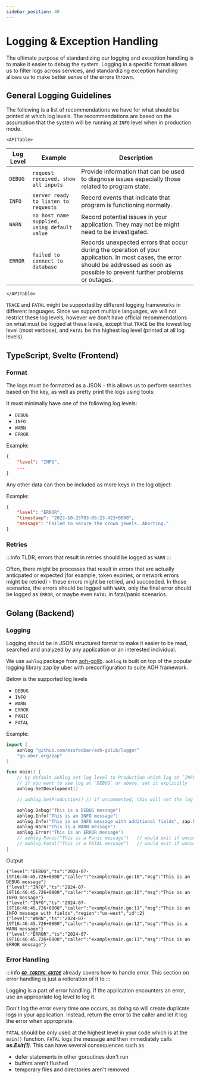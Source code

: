 ```yaml
---
sidebar_position: 40
---
```



# Logging & Exception Handling

The ultimate purpose of standardizing our logging and exception handling is to make it easier to debug the system.
Logging in a specific format allows us to filter logs across services, and standardizing exception handling allows us
to make better sense of the errors thrown.

## General Logging Guidelines

The following is a list of recommendations we have for what should be printed at which log levels. The recommendations
are based on the assumption that the system will be running at `INFO` level when in production mode.

```mdx-code-block
<APITable>
```

| Log Level | Example                                      | Description                                                                                                                                                                             |
| --------- | -------------------------------------------- | --------------------------------------------------------------------------------------------------------------------------------------------------------------------------------------- |
| `DEBUG`   | `request received, show all inputs`          | Provide information that can be used to diagnose issues especially those related to program state.                                                                                      |
| `INFO`    | `server ready to listen to requests`         | Record events that indicate that program is functioning normally.                                                                                                                       |
| `WARN`    | `no host name supplied, using default value` | Record potential issues in your application. They may not be might need to be investigated.                                                                                             |
| `ERROR`   | `failed to connect to database`              | Records unexpected errors that occur during the operation of your application. In most cases, the error should be addressed as soon as possible to prevent further problems or outages. |

```mdx-code-block
</APITable>
```

`TRACE` and `FATAL` might be supported by different logging frameworks in different languages. Since we support multiple
languages, we will not restrict these log levels, however we don't have official recommendations on what must be
logged at these levels, except that `TRACE` be the lowest log level (most verbose), and `FATAL` be the highest log
level (printed at all log levels).

## TypeScript, Svelte (Frontend)

### Format

The logs must be formatted as a JSON - this allows us to perform searches based on the key, as well as pretty print
the logs using tools:

It must minimally have one of the following log levels:

-   `DEBUG`
-   `INFO`
-   `WARN`
-   `ERROR`

Example:

```json
{
    "level": "INFO",
    ...
}
```

Any other data can then be included as more keys in the log object:

Example:

```json
{
    "level": "ERROR",
    "timestamp": "2023-10-25T03:06:23.423+0000",
    "message": "Failed to secure the crown jewels. Aborting."
}
```

### Retries

:::info
TLDR; errors that result in retries should be logged as `WARN`
:::

Often, there might be processes that result in errors that are actually anticpated or expected (for example, token
expiries, or network errors might be retried) - these errors might be retried, and succeeded. In those scenarios, the
errors should be logged with `WARN`, only the final error should be logged as `ERROR`, or maybe even `FATAL` in
fatal/panic scenarios.

## Golang (Backend)

### Logging

Logging should be in JSON structured format to make it easier to be read, searched and analyzed by any application or an
interested individual.

We use `aohlog` package from [aoh-golib](https://github.com/mssfoobar/aoh-golib). `aohlog` is built on top of the
popular logging library zap by uber with preconfiguration to suite AOH framework.

Below is the supported log levels

-   `DEBUG`
-   `INFO`
-   `WARN`
-   `ERROR`
-   `PANIC`
-   `FATAL`

Example:

```go
import (
    aohlog "github.com/mssfoobar/aoh-golib/logger"
    "go.uber.org/zap"
)

func main() {
	// by default aohlog set log level to Production which log at `INFO` or above log level
	// if you want to see log at `DEBUG` or above, set it explicitly
    aohlog.SetDevelopment()

    // aohlog.SetProduction() // if uncommented, this will set the log level back to `INFO`

    aohlog.Debug("This is a DEBUG message")
    aohlog.Info("This is an INFO message")
    aohlog.Info("This is an INFO message with additional fields", zap.String("region", "us-west"), zap.Int("id", 2))
    aohlog.Warn("This is a WARN message")
    aohlog.Error("This is an ERROR message")
    // aohlog.Panic("This is a Panic message")   // would exit if uncommented
    // aohlog.Fatal("This is a FATAL message")   // would exit if uncommented
}
```

Output

```text
{"level":"DEBUG","ts":"2024-07-19T16:46:45.726+0800","caller":"example/main.go:10","msg":"This is an DEBUG message"}
{"level":"INFO","ts":"2024-07-19T16:46:45.726+0800","caller":"example/main.go:10","msg":"This is an INFO message"}
{"level":"INFO","ts":"2024-07-19T16:46:45.726+0800","caller":"example/main.go:11","msg":"This is an INFO message with fields","region":"us-west","id":2}
{"level":"WARN","ts":"2024-07-19T16:46:45.726+0800","caller":"example/main.go:12","msg":"This is a WARN message"}
{"level":"ERROR","ts":"2024-07-19T16:46:45.726+0800","caller":"example/main.go:13","msg":"This is an ERROR message"}
```

### Error Handling

:::info
[**_`GO CODING GUIDE`_**](./30_Coding%20Guides/20_golang.md#errors) already covers how to handle error. This section on
error handling is just a reiteration of it to
:::

Logging is a part of error handling. If the application encounters an error, use an appropriate log level to
log it.

Don't log the error every time one occurs, as doing so will create duplicate logs in your application.
Instead, return the error to the caller and let it log the error when appropriate.

`FATAL` should be only used at the highest level in your code which is at the `main()` function.
`FATAL` logs the message and then immediately calls **_os.Exit(1)_**. This can have several consequences such as

-   defer statements in other goroutines don't run
-   buffers aren't flushed
-   temporary files and directories aren't removed
